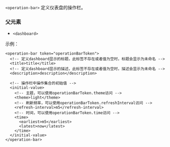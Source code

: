 `<operation-bar>` 定义仪表盘的操作栏。

### 父元素

* `<dashboard>`

示例：

```
<operation-bar token="operationBarToken">
  <!-- 定义dashboard显示的标题，此标签不存在或者值为空时，标题会显示为未命名 -->
  <title>title</title>
  <!-- 定义dashboard显示的描述，此标签不存在或者值为空时，描述会显示为未命名 -->
  <description>description</description>

  <!-- 操作栏中操作集合的初始值 -->
  <initial-value>
    <!-- 主题，可以使用operationBarToken.theme访问 -->
    <theme>light</theme>
    <!-- 刷新频率，可以使用operationBarToken.refreshInterval访问 -->
    <refresh-interval>m5</refresh-interval>
    <!-- 时间，可以使用operationBarToken.time访问 -->
    <time>
      <earliest>m5</earliest>
      <latest>now</latest>
    </time>
  </initial-value>
</operation-bar>
```